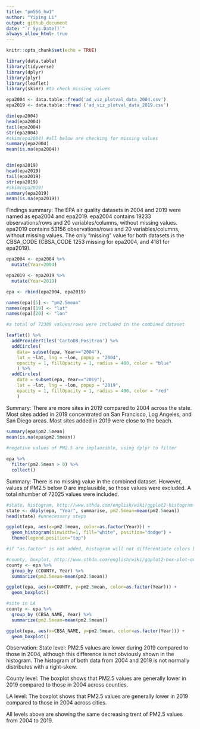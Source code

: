 ```yaml
---
title: "pm566_hw1" 
author: "Yiping Li"
output: github_document
date: "`r Sys.Date()`" 
always_allow_html: true
---
```


```r
knitr::opts_chunk$set(echo = TRUE)
```

```r
library(data.table)
library(tidyverse)
library(dplyr)
library(plyr)
library(leaflet)
library(skimr) #to check missing values
```

```r
epa2004 <- data.table::fread('ad_viz_plotval_data_2004.csv')
epa2019 <- data.table::fread ('ad_viz_plotval_data_2019.csv')
```

```r
dim(epa2004)
head(epa2004)
tail(epa2004)
str(epa2004)
#skim(epa2004) #all below are checking for missing values
summary(epa2004)
mean(is.na(epa2004))


dim(epa2019)
head(epa2019)
tail(epa2019)
str(epa2019)
#skim(epa2019)
summary(epa2019)
mean(is.na(epa2019))
```

Findings summary:
The EPA air quality datasets in 2004 and 2019 were named as epa2004 and epa2019. 
epa2004 contains 19233 observations/rows and 20 variables/columns, without missing values. 
epa2019 contains 53156 observations/rows and 20 variables/columns, without missing values. 
The only "missing" value for both datasets is the CBSA_CODE (CBSA_CODE 1253 missing for epa2004, and 4181 for epa2019). 

```r
epa2004 <- epa2004 %>%
  mutate(Year=2004)

epa2019 <- epa2019 %>%
  mutate(Year=2019)

epa <- rbind(epa2004, epa2019)

names(epa)[5] <- "pm2.5mean"
names(epa)[19] <- "lat"
names(epa)[20] <- "lon"

#a total of 72389 values/rows were included in the combined dataset
```

```r
leaflet() %>% 
  addProviderTiles('CartoDB.Positron') %>% 
  addCircles(
    data= subset(epa, Year=="2004"), 
    lat = ~lat, lng = ~lon, popup = "2004",
    opacity = 1, fillOpacity = 1, radius = 400, color = "blue"
    ) %>%
  addCircles(
    data = subset(epa, Year=="2019"),
    lat = ~lat, lng = ~lon, popup = "2019",
    opacity = 1, fillOpacity = 1, radius = 400, color = "red"
    )
```

Summary: 
There are more sites in 2019 compared to 2004 across the state. Most sites added in 2019 concentrated on San Francisco, Log Angeles, and San Diego areas. Most sites added in 2019 were close to the beach. 

```r
summary(epa$pm2.5mean)
mean(is.na(epa$pm2.5mean))
 
#negative values of PM2.5 are implausible, using dplyr to filter

epa %>%
  filter(pm2.5mean > 0) %>%
  collect()
```

Summary:
There is no missing value in the combined dataset. However, values of PM2.5 below 0 are implausible, so those values were excluded. A total nhumber of 72025 values were included. 

```r
#state, histogram, http://www.sthda.com/english/wiki/ggplot2-histogram-plot-quick-start-guide-r-software-and-data-visualization
state <- ddply(epa, "Year", summarise, pm2.5mean=mean(pm2.5mean))
head(state) #unnecessary steps

ggplot(epa, aes(x=pm2.5mean, color=as.factor(Year))) +
  geom_histogram(binwidth=1, fill="white", position="dodge") +
  theme(legend.position="top")

#if "as.factor" is not added, histogram will not differentiate colors based on Year, why and how to make Year into the right variable???

#county, boxplot, http://www.sthda.com/english/wiki/ggplot2-box-plot-quick-start-guide-r-software-and-data-visualization
county <- epa %>%
  group_by (COUNTY, Year) %>%
  summarize(pm2.5mean=mean(pm2.5mean))

ggplot(epa, aes(x=COUNTY, y=pm2.5mean, color=as.factor(Year))) +
  geom_boxplot()

#site in LA
county <- epa %>%
  group_by (CBSA_NAME, Year) %>%
  summarize(pm2.5mean=mean(pm2.5mean))

ggplot(epa, aes(x=CBSA_NAME, y=pm2.5mean, color=as.factor(Year))) +
  geom_boxplot()

```

Observation:
State level:
PM2.5 values are lower during 2019 compared to those in 2004, although this difference is not obviously shown in the histogram. The histogram of both data from 2004 and 2019 is not normally distributes with a right-skew. 

County level:
The boxplot shows that PM2.5 values are generally lower in 2019 compared to those in 2004 across counties. 

LA level: 
The boxplot shows that PM2.5 values are generally lower in 2019 compared to those in 2004 across cities. 

All levels above are showing the same decreasing trent of PM2.5 values from 2004 to 2019.
